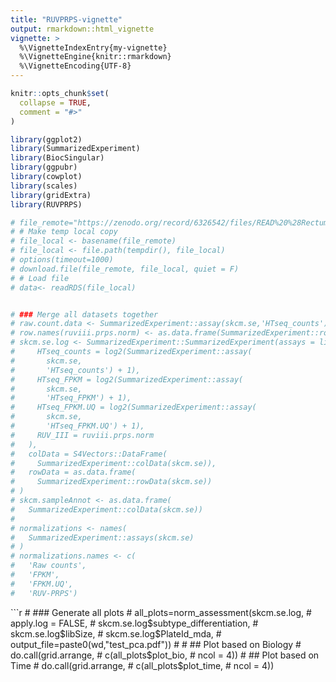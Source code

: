 ```yaml
---
title: "RUVPRPS-vignette"
output: rmarkdown::html_vignette
vignette: >
  %\VignetteIndexEntry{my-vignette}
  %\VignetteEngine{knitr::rmarkdown}
  %\VignetteEncoding{UTF-8}
---
```


```r
knitr::opts_chunk$set(
  collapse = TRUE,
  comment = "#>"
)
```

```r
library(ggplot2)
library(SummarizedExperiment)
library(BiocSingular)
library(ggpubr)
library(cowplot)
library(scales)
library(gridExtra)
library(RUVPRPS)
```

```r
# file_remote="https://zenodo.org/record/6326542/files/READ%20%28Rectum%20adenocarcinoma%29.rds"
# # Make temp local copy
# file_local <- basename(file_remote)
# file_local <- file.path(tempdir(), file_local)
# options(timeout=1000)
# download.file(file_remote, file_local, quiet = F)
# # Load file
# data<- readRDS(file_local)

```



```r

```

```r
# ### Merge all datasets together
# raw.count.data <- SummarizedExperiment::assay(skcm.se,'HTseq_counts')
# row.names(ruviii.prps.norm) <- as.data.frame(SummarizedExperiment::rowData(skcm.se))$gene_name.
# skcm.se.log <- SummarizedExperiment::SummarizedExperiment(assays = list(
#     HTseq_counts = log2(SummarizedExperiment::assay(
#       skcm.se,
#       'HTseq_counts') + 1),
#     HTseq_FPKM = log2(SummarizedExperiment::assay(
#       skcm.se,
#       'HTseq_FPKM') + 1),
#     HTseq_FPKM.UQ = log2(SummarizedExperiment::assay(
#       skcm.se,
#       'HTseq_FPKM.UQ') + 1),
#     RUV_III = ruviii.prps.norm
#   ),
#   colData = S4Vectors::DataFrame(
#     SummarizedExperiment::colData(skcm.se)),
#   rowData = as.data.frame(
#     SummarizedExperiment::rowData(skcm.se))
# )
# skcm.sampleAnnot <- as.data.frame(
#   SummarizedExperiment::colData(skcm.se))
# 
# normalizations <- names(
#   SummarizedExperiment::assays(skcm.se)
# )
# normalizations.names <- c(
#   'Raw counts',
#   'FPKM',
#   'FPKM.UQ',
#   'RUV-PRPS')
```

```r
# ### Generate all plots 
# all_plots=norm_assessment(skcm.se.log,
#     apply.log = FALSE,
#     skcm.se.log$subtype_differentiation,
#     skcm.se.log$libSize,
#     skcm.se.log$PlateId_mda,
#     output_file=paste0(wd,"test_pca.pdf"))
# 
# ## Plot based on Biology
# do.call(grid.arrange,
#   c(all_plots$plot_bio,
#     ncol = 4))
# ## Plot based on Time
# do.call(grid.arrange,
#       c(all_plots$plot_time,
#           ncol = 4))
